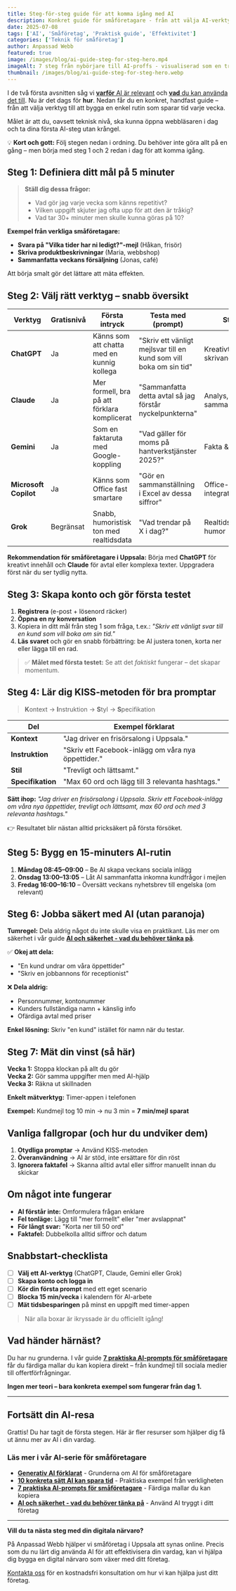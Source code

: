 ```yaml
---
title: Steg-för-steg guide för att komma igång med AI
description: Konkret guide för småföretagare - från att välja AI-verktyg till att bygga en enkel rutin som sparar tid varje vecka.
date: 2025-07-08
tags: ['AI', 'Småföretag', 'Praktisk guide', 'Effektivitet']
categories: ['Teknik för småföretag']
author: Anpassad Webb
featured: true
image: /images/blog/ai-guide-steg-for-steg-hero.mp4
imageAlt: 7 steg från nybörjare till AI-proffs - visualiserad som en trappa
thumbnail: /images/blog/ai-guide-steg-for-steg-hero.webp
---
```



I de två första avsnitten såg vi [**varför** AI är relevant](/blog/generativ-ai-forklarat) och [**vad** du kan använda det till](/blog/ai-spara-tid-foretag). Nu är det dags för **hur**. Nedan får du en konkret, handfast guide – från att välja verktyg till att bygga en enkel rutin som sparar tid varje vecka.

Målet är att du, oavsett teknisk nivå, ska kunna öppna webbläsaren i dag och ta dina första AI-steg utan krångel.

💡 **Kort och gott:** Följ stegen nedan i ordning. Du behöver inte göra allt på en gång – men börja med steg 1 och 2 redan i dag för att komma igång.

## Steg 1: Definiera ditt mål på 5 minuter

> **Ställ dig dessa frågor:**
>
> - Vad gör jag varje vecka som känns repetitivt?
> - Vilken uppgift skjuter jag ofta upp för att den är tråkig?
> - Vad tar 30+ minuter men skulle kunna göras på 10?

**Exempel från verkliga småföretagare:**

- **Svara på "Vilka tider har ni ledigt?"-mejl** (Håkan, frisör)
- **Skriva produktbeskrivningar** (Maria, webbshop)
- **Sammanfatta veckans försäljning** (Jonas, café)

Att börja smalt gör det lättare att mäta effekten.

## Steg 2: Välj rätt verktyg – snabb översikt

| Verktyg               | Gratisnivå | Första intryck                               | Testa med (prompt)                                                 | Styrka                    | Passar för                              | Länk                                                   |
| --------------------- | ---------- | -------------------------------------------- | ------------------------------------------------------------------ | ------------------------- | --------------------------------------- | ------------------------------------------------------ |
| **ChatGPT**           | Ja         | Känns som att chatta med en kunnig kollega   | "Skriv ett vänligt mejlsvar till en kund som vill boka om sin tid" | Kreativt skrivande, idéer | Svenska/engelska texter, sociala medier | [chat.openai.com](https://chat.openai.com)             |
| **Claude**            | Ja         | Mer formell, bra på att förklara komplicerat | "Sammanfatta detta avtal så jag förstår nyckelpunkterna"           | Analys, sammanfattningar  | Längre avtal, rapporter                 | [claude.ai](https://claude.ai)                         |
| **Gemini**            | Ja         | Som en faktaruta med Google-koppling         | "Vad gäller för moms på hantverkstjänster 2025?"                   | Fakta & research          | Snabba fakta, Google-ekosystem          | [gemini.google.com](https://gemini.google.com)         |
| **Microsoft Copilot** | Ja         | Känns som Office fast smartare               | "Gör en sammanställning i Excel av dessa siffror"                  | Office-integration        | Word- & Excel-automatisering            | [copilot.microsoft.com](https://copilot.microsoft.com) |
| **Grok**              | Begränsat  | Snabb, humoristisk ton med realtidsdata      | "Vad trendar på X i dag?"                                          | Realtidsdata & humor      | Snabba frågor, X-ekosystem              | [x.ai](https://x.ai)                                   |

**Rekommendation för småföretagare i Uppsala:** Börja med **ChatGPT** för kreativt innehåll och **Claude** för avtal eller komplexa texter. Uppgradera först när du ser tydlig nytta.

## Steg 3: Skapa konto och gör första testet

1. **Registrera** (e-post + lösenord räcker)
2. **Öppna en ny konversation**
3. Kopiera in ditt mål från steg 1 som fråga, t.ex.:
   _"Skriv ett vänligt svar till en kund som vill boka om sin tid."_
4. **Läs svaret** och gör en snabb förbättring: be AI justera tonen, korta ner eller lägga till en rad.

> ✅ **Målet med första testet:** Se att det _faktiskt_ fungerar – det skapar momentum.

## Steg 4: Lär dig KISS-metoden för bra promptar

> **K**ontext → **I**nstruktion → **S**tyl → **S**pecifikation

| Del               | Exempel förklarat                                   |
| ----------------- | --------------------------------------------------- |
| **Kontext**       | "Jag driver en frisörsalong i Uppsala."             |
| **Instruktion**   | "Skriv ett Facebook-inlägg om våra nya öppettider." |
| **Stil**          | "Trevligt och lättsamt."                            |
| **Specifikation** | "Max 60 ord och lägg till 3 relevanta hashtags."    |

**Sätt ihop:**
_"Jag driver en frisörsalong i Uppsala. Skriv ett Facebook-inlägg om våra nya öppettider, trevligt och lättsamt, max 60 ord och med 3 relevanta hashtags."_

👉 Resultatet blir nästan alltid pricksäkert på första försöket.

## Steg 5: Bygg en 15-minuters AI-rutin

1. **Måndag 08:45–09:00** – Be AI skapa veckans sociala inlägg
2. **Onsdag 13:00–13:05** – Låt AI sammanfatta inkomna kundfrågor i mejlen
3. **Fredag 16:00–16:10** – Översätt veckans nyhetsbrev till engelska (om relevant)

## Steg 6: Jobba säkert med AI (utan paranoja)

**Tumregel:** Dela aldrig något du inte skulle visa en praktikant. Läs mer om säkerhet i vår guide [**AI och säkerhet - vad du behöver tänka på**](/blog/ai-och-sakerhet-vad-du-behover-tanka-pa).

✅ **Okej att dela:**

- "En kund undrar om våra öppettider"
- "Skriv en jobbannons för receptionist"

❌ **Dela aldrig:**

- Personnummer, kontonummer
- Kunders fullständiga namn + känslig info
- Ofärdiga avtal med priser

**Enkel lösning:** Skriv "en kund" istället för namn när du testar.

## Steg 7: Mät din vinst (så här)

**Vecka 1:** Stoppa klockan på allt du gör  
**Vecka 2:** Gör samma uppgifter men med AI-hjälp  
**Vecka 3:** Räkna ut skillnaden

**Enkelt mätverktyg:** Timer-appen i telefonen

**Exempel:** Kundmejl tog 10 min → nu 3 min = **7 min/mejl sparat**

## Vanliga fallgropar (och hur du undviker dem)

1. **Otydliga promptar** → Använd KISS-metoden
2. **Överanvändning** → AI är stöd, inte ersättare för din röst
3. **Ignorera faktafel** → Skanna alltid avtal eller siffror manuellt innan du skickar

## Om något inte fungerar

- **AI förstår inte:** Omformulera frågan enklare
- **Fel tonläge:** Lägg till "mer formellt" eller "mer avslappnat"
- **För långt svar:** "Korta ner till 50 ord"
- **Faktafel:** Dubbelkolla alltid siffror och datum

## Snabbstart-checklista

- [ ] **Välj ett AI-verktyg** (ChatGPT, Claude, Gemini eller Grok)
- [ ] **Skapa konto och logga in**
- [ ] **Kör din första prompt** med ett eget scenario
- [ ] **Blocka 15 min/vecka** i kalendern för AI-arbete
- [ ] **Mät tidsbesparingen** på minst en uppgift med timer-appen

> När alla boxar är ikryssade är du officiellt igång!

## Vad händer härnäst?

Du har nu grunderna. I vår guide [**7 praktiska AI-prompts för småföretagare**](/blog/ai-prompts-smaforetagare) får du färdiga mallar du kan kopiera direkt – från kundmejl till sociala medier till offertförfrågningar.

**Ingen mer teori – bara konkreta exempel som fungerar från dag 1.**

---

## Fortsätt din AI-resa

Grattis! Du har tagit de första stegen. Här är fler resurser som hjälper dig få ut ännu mer av AI i din vardag.

### Läs mer i vår AI-serie för småföretagare

- **[Generativ AI förklarat](/blog/generativ-ai-forklarat)** - Grunderna om AI för småföretagare
- **[10 konkreta sätt AI kan spara tid](/blog/ai-spara-tid-foretag)** - Praktiska exempel från verkligheten
- **[7 praktiska AI-prompts för småföretagare](/blog/ai-prompts-smaforetagare)** - Färdiga mallar du kan kopiera
- **[AI och säkerhet - vad du behöver tänka på](/blog/ai-och-sakerhet-vad-du-behover-tanka-pa)** - Använd AI tryggt i ditt företag

---

**Vill du ta nästa steg med din digitala närvaro?**

På Anpassad Webb hjälper vi småföretag i Uppsala att synas online. Precis som du nu lärt dig använda AI för att effektivisera din vardag, kan vi hjälpa dig bygga en digital närvaro som växer med ditt företag.

[Kontakta oss](/kontakt) för en kostnadsfri konsultation om hur vi kan hjälpa just ditt företag.
